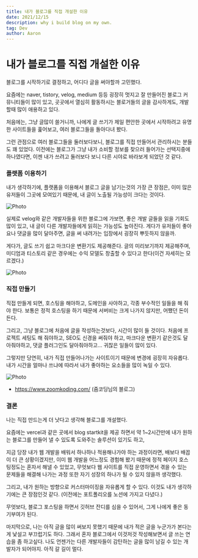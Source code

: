 ```yaml
---
title: 내가 블로그를 직접 개설한 이유
date: 2021/12/15
description: why i build blog on my own.
tag: Dev
author: Aaron
---
```


# 내가 블로그를 직접 개설한 이유

블로그를 시작하기로 결정하고, 어디다 글을 써야할까 고민했다.

요즘에는 naver, tistory, velog, medium 등등 굉장히 멋지고 잘 만들어진 블로그 커뮤니티들이 많이 있고, 곳곳에서 열심히 활동하시는 블로거들의 글을 감사하게도, 개발할때 많이 애용하고 있다.

처음에는, 그냥 글많이 쓸거니까, 나에게 글 쓰기가 제일 편안한 곳에서 시작하려고 유명한 사이트들을 훑어보고, 여러 블로그들을 돌아다녀 봤다.

그런 관점으로 여러 블로그들을 둘러보다보니, 블로그를 직접 만들어서 관리하시는 분들도 꽤 있었다. 이전에는 블로그가 그냥 내가 소비할 정보를 찾으러 들어가는 선택지중에 하나였다면, 이젠 내가 쓰려고 둘러보다 보니 다른 시야로 바라보게 되었던 것 같다.

### 플랫폼 이용하기

내가 생각하기에, 플랫폼을 이용해서 블로그 글을 남기는것의 가장 큰 장점은, 이미 많은 유저들이 그곳에 모여있기 때문에, 내 글이 노출될 가능성이 크다는 것이다.

<Image
  src='https://seongwoon-blog.s3.ap-northeast-2.amazonaws.com/images/reason-why-i-build-blog/velog.png'
  alt="Photo"
  width={800}
  height={800}
  priority
  className="next-image"
/>

실제로 velog와 같은 개발자들을 위한 블로그에 가보면, 좋은 개발 글들을 읽을 기회도 많이 있고, 내 글이 다른 개발자들에게 읽히는 가능성도 높아진다. 게다가 유저들이 좋아요나 댓글을 많이 달아주면, 글을  써 내려가는 입장에서 굉장히 뿌듯하지 않을까.

게다가, 글도 쓰기 쉽고 마크다운 변환기도 제공해준다. 글의 미리보기까지 제공해주며, 미디엄과 티스토리 같은 경우에는 수익 모델도 창출할 수 있다고 한다(이건 자세히는 모르겠다.)

<Image
  src='https://seongwoon-blog.s3.ap-northeast-2.amazonaws.com/images/reason-why-i-build-blog/velog-write.png'
  alt="Photo"
  width={800}
  height={500}
  priority
  className="next-image"
/>


### 직접 만들기
직접 만들게 되면, 호스팅을 해야하고, 도메인을 사야하고, 각종 부수적인 일들을 해 줘야 한다. 보통은 정적 호스팅을 하기 때문에 서버비는 크게 나가지 않지만, 어쨌던 돈이든다.

그리고, 그냥 블로그에 처음에 글을 작성하는것보다, 시간이 많이 들 것이다. 처음에 프로젝트 세팅도 해 줘야하고, SEO도 신경을 써줘야 하고, 마크다운 변환기 같은것도 달아줘야하고, 댓글 플러그인도 달아줘야하고... 귀찮은 일들이 많이 있다.

그렇지만 당연히, 내가 직접 만들어나가는 사이트이기 때문에 변경에 굉장히 자유롭다. 내가 시간을 얼마나 쓰냐에 따라서 내가 좋아하는 요소들을 많이 녹일 수 있다.

<Image
  src='https://seongwoon-blog.s3.ap-northeast-2.amazonaws.com/images/reason-why-i-build-blog/zoom-coding.png'
  alt="Photo"
  width={400}
  height={400}
  priority
  className="next-image"
/>
- https://www.zoomkoding.com/ (줌코딩님의 블로그)


### 결론

나는 직접 만드는게 더 낫다고 생각해 블로그를 개설했다.

요즘에는 vercel과 같은 곳에서 blog startkit을 제공 하면서 약 1~2시간만에 내가 원하는 블로그를 만들어 낼 수 있도록 도와주는 솔루션이 있기도 하고,

지금 당장 내가 웹 개발을 배워서 하나하나 적용해나가야 하는 과정이라면, 배보다 배꼽이 더 큰 상황이겠지만, 이미 웹 개발을 어느정도 경험해 봤기 때문에 정적 페이지 호스팅정도는 혼자서 해낼 수 있었고, 무엇보다 웹 사이트를 직접 운영하면서 겪을 수 있는 문제들을 해결해 나가는 과정 또한 자기 성장의 하나가 될 수 있지 않을까 생각했다.

그리고, 내가 원하는 방향으로 커스터마이징을 자유롭게 할 수 있다. 이것도 내가 생각하기에는 큰 장점인것 같다. (이전에는 포트폴리오를 노션에 가지고 다녔다.)

무엇보다, 블로그 포스팅을 하면서 깃허브 잔디를 심을 수 있어서, 그게 나에게 좋은 동기부여가 된다.

마지막으로, 나는 아직 글을 많이 써보지 못했기 때문에 내가 적은 글을 누군가가 본다는게 낯설고 부끄럽기도 하다. 그래서 혼자 블로그에서 이것저것 작성해보면서 글 쓰는 연습을 좀 하고싶다. 나도 언젠가는 다른 개발자들이 감탄하는 글을 많이 남길 수 있는 개발자가 되어야지. 아직 갈 길이 멀다.
